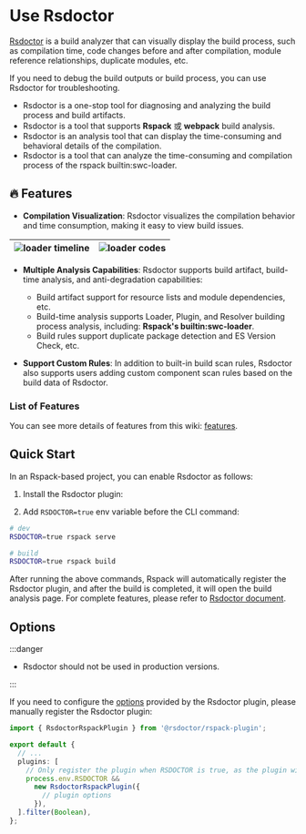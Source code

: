 # Use Rsdoctor

[Rsdoctor](https://rsdoctor.dev/) is a build analyzer that can visually display the build process, such as compilation time, code changes before and after compilation, module reference relationships, duplicate modules, etc.

If you need to debug the build outputs or build process, you can use Rsdoctor for troubleshooting.

- Rsdoctor is a one-stop tool for diagnosing and analyzing the build process and build artifacts.
- Rsdoctor is a tool that supports **Rspack** 或 **webpack** build analysis.
- Rsdoctor is an analysis tool that can display the time-consuming and behavioral details of the compilation.
- Rsdoctor is a tool that can analyze the time-consuming and compilation process of the rspack builtin:swc-loader.

## 🔥 Features

- **Compilation Visualization**: Rsdoctor visualizes the compilation behavior and time consumption, making it easy to view build issues.

| <img src="https://lf3-static.bytednsdoc.com/obj/eden-cn/lognuvj/rsdoctor/loader-timeline.png"  alt="loader timeline" /> | <img src="https://lf3-static.bytednsdoc.com/obj/eden-cn/lognuvj/rsdoctor/rsdoctor-analyze-code.png" alt="loader codes" /> |
| ----------------------------------------------------------------------------------------------------------------------- | ------------------------------------------------------------------------------------------------------------------------- |

- **Multiple Analysis Capabilities**: Rsdoctor supports build artifact, build-time analysis, and anti-degradation capabilities:

  - Build artifact support for resource lists and module dependencies, etc.
  - Build-time analysis supports Loader, Plugin, and Resolver building process analysis, including: **Rspack's builtin:swc-loader**.
  - Build rules support duplicate package detection and ES Version Check, etc.

- **Support Custom Rules**: In addition to built-in build scan rules, Rsdoctor also supports users adding custom component scan rules based on the build data of Rsdoctor.

### List of Features

You can see more details of features from this wiki: [features](https://rsdoctor.dev/guide/start/features).

## Quick Start

In an Rspack-based project, you can enable Rsdoctor as follows:

1. Install the Rsdoctor plugin:


<PackageManagerTabs command="add @rsdoctor/rspack-plugin -D" />

2. Add `RSDOCTOR=true` env variable before the CLI command:

```bash
# dev
RSDOCTOR=true rspack serve

# build
RSDOCTOR=true rspack build
```

After running the above commands, Rspack will automatically register the Rsdoctor plugin, and after the build is completed, it will open the build analysis page. For complete features, please refer to [Rsdoctor document](https://rsdoctor.dev/).

## Options

:::danger

- Rsdoctor should not be used in production versions.

:::

If you need to configure the [options](https://rsdoctor.dev/config/options/options) provided by the Rsdoctor plugin, please manually register the Rsdoctor plugin:

```ts title="rspack.config.ts"
import { RsdoctorRspackPlugin } from '@rsdoctor/rspack-plugin';

export default {
  // ...
  plugins: [
    // Only register the plugin when RSDOCTOR is true, as the plugin will increase the build time.
    process.env.RSDOCTOR &&
      new RsdoctorRspackPlugin({
        // plugin options
      }),
  ].filter(Boolean),
};
```
